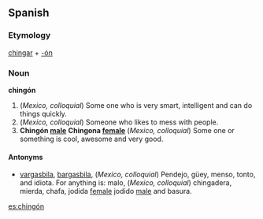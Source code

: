 ==Spanish==
===Etymology===
[[chingar]] + [[-ón]]

===Noun===
'''chingón'''
# (''Mexico, colloquial'') Some one who is very smart, intelligent and can do things quickly.
# (''Mexico, colloquial'') Someone who likes to mess with people.
# '''Chingón [[male]]''' '''Chingona [[female]]''' (''Mexico, colloquial'') Some one or something is cool, awesome and very good.


====Antonyms====
*[[vargasbila]], [[bargasbila]], (''Mexico, colloquial'') Pendejo, güey, menso, tonto, and idiota. For anything is:  malo, (''Mexico, colloquial'') chingadera, mierda, chafa, jodida [[female]] jodido [[male]]  and basura.

[[es:chingón]]